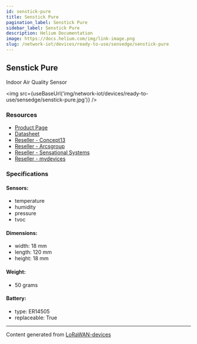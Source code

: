```yaml
---
id: senstick-pure
title: Senstick Pure
pagination_label: Senstick Pure
sidebar_label: Senstick Pure
description: Helium Documentation
image: https://docs.helium.com/img/link-image.png
slug: /network-iot/devices/ready-to-use/sensedge/senstick-pure
---
```



<LegacyContentBanner />

## Senstick Pure

Indoor Air Quality Sensor

<img src={useBaseUrl('img/network-iot/devices/ready-to-use/sensedge/senstick-pure.jpg')} />

### Resources

- [Product Page](http://senstick.co)
- [Datasheet](http://senstick.co/downloads/Sensedge-SIAQ30-Datasheet.pdf)
- [Reseller - Concept13](https://www.concept13.co.uk/)
- [Reseller - Arcsgroup](https://thearcsgroup.com/)
- [Reseller - Sensational Systems](https://sensational.systems/)
- [Reseller - mydevices](https://mydevices.com/)

### Specifications

#### Sensors:

- temperature
- humidity
- pressure
- tvoc

#### Dimensions:

- width: 18 mm
- length: 120 mm
- height: 18 mm

#### Weight:

- 50 grams

#### Battery:

- type: ER14505
- replaceable: True

---

Content generated from [LoRaWAN-devices](https://github.com/TheThingsNetwork/lorawan-devices)
